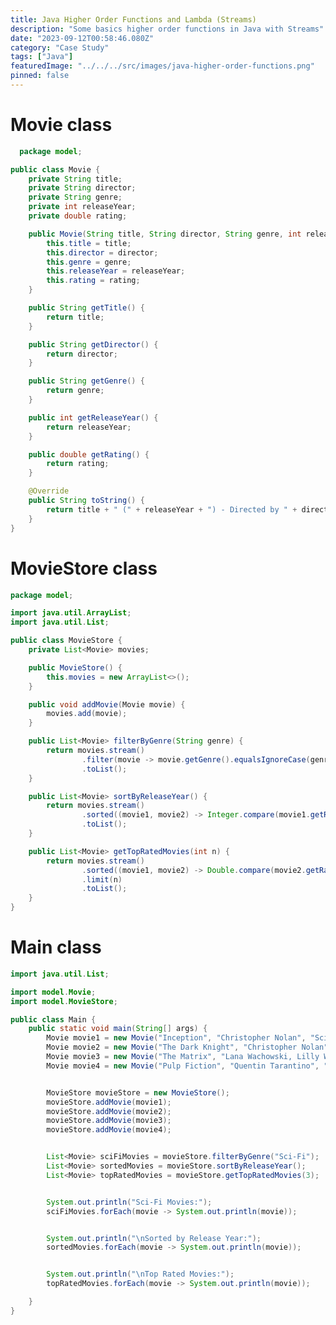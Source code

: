 ```yaml
---
title: Java Higher Order Functions and Lambda (Streams)
description: "Some basics higher order functions in Java with Streams"
date: "2023-09-12T00:58:46.080Z"
category: "Case Study"
tags: ["Java"]
featuredImage: "../../../src/images/java-higher-order-functions.png"
pinned: false
---
```


# Movie class

```java
  package model;

public class Movie {
    private String title;
    private String director;
    private String genre;
    private int releaseYear;
    private double rating;

    public Movie(String title, String director, String genre, int releaseYear, double rating) {
        this.title = title;
        this.director = director;
        this.genre = genre;
        this.releaseYear = releaseYear;
        this.rating = rating;
    }

    public String getTitle() {
        return title;
    }

    public String getDirector() {
        return director;
    }

    public String getGenre() {
        return genre;
    }

    public int getReleaseYear() {
        return releaseYear;
    }

    public double getRating() {
        return rating;
    }

    @Override
    public String toString() {
        return title + " (" + releaseYear + ") - Directed by " + director + ", Genre: " + genre + ", Rating: " + rating;
    }
}
```

# MovieStore class

```java
package model;

import java.util.ArrayList;
import java.util.List;

public class MovieStore {
    private List<Movie> movies;

    public MovieStore() {
        this.movies = new ArrayList<>();
    }

    public void addMovie(Movie movie) {
        movies.add(movie);
    }

    public List<Movie> filterByGenre(String genre) {
        return movies.stream()
                .filter(movie -> movie.getGenre().equalsIgnoreCase(genre))
                .toList();
    }

    public List<Movie> sortByReleaseYear() {
        return movies.stream()
                .sorted((movie1, movie2) -> Integer.compare(movie1.getReleaseYear(), movie2.getReleaseYear()))
                .toList();
    }

    public List<Movie> getTopRatedMovies(int n) {
        return movies.stream()
                .sorted((movie1, movie2) -> Double.compare(movie2.getRating(), movie1.getRating()))
                .limit(n)
                .toList();
    }
}
```

# Main class

```java
import java.util.List;

import model.Movie;
import model.MovieStore;

public class Main {
    public static void main(String[] args) {
        Movie movie1 = new Movie("Inception", "Christopher Nolan", "Sci-Fi", 2010, 8.8);
        Movie movie2 = new Movie("The Dark Knight", "Christopher Nolan", "Action", 2008, 9.0);
        Movie movie3 = new Movie("The Matrix", "Lana Wachowski, Lilly Wachowski", "Sci-Fi", 1999, 8.7);
        Movie movie4 = new Movie("Pulp Fiction", "Quentin Tarantino", "Crime", 1994, 8.9);


        MovieStore movieStore = new MovieStore();
        movieStore.addMovie(movie1);
        movieStore.addMovie(movie2);
        movieStore.addMovie(movie3);
        movieStore.addMovie(movie4);


        List<Movie> sciFiMovies = movieStore.filterByGenre("Sci-Fi");
        List<Movie> sortedMovies = movieStore.sortByReleaseYear();
        List<Movie> topRatedMovies = movieStore.getTopRatedMovies(3);


        System.out.println("Sci-Fi Movies:");
        sciFiMovies.forEach(movie -> System.out.println(movie));


        System.out.println("\nSorted by Release Year:");
        sortedMovies.forEach(movie -> System.out.println(movie));


        System.out.println("\nTop Rated Movies:");
        topRatedMovies.forEach(movie -> System.out.println(movie));

    }
}
```
